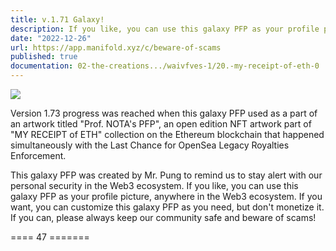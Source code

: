 ```yaml
---
title: v.1.71 Galaxy!
description: If you like, you can use this galaxy PFP as your profile picture, anywhere in the Web3 ecosystem. If you want, you can customize this galaxy PFP as you need, but don't monetize it.
date: "2022-12-26"
url: https://app.manifold.xyz/c/beware-of-scams
published: true
documentation: 02-the-creations.../waivfves-1/20.-my-receipt-of-eth-0
---
```


[![](/images/prog/1.71.jpeg)](/images/prog/1.71.jpeg)

Version 1.73 progress was reached when this galaxy PFP used as a part of an artwork titled "Prof. NOTA's PFP", an open edition NFT artwork part of "MY RECEIPT of ETH" collection on the Ethereum blockchain that happened simultaneously with the Last Chance for OpenSea Legacy Royalties Enforcement.

This galaxy PFP was created by Mr. Pung to remind us to stay alert with our personal security in the Web3 ecosystem. If you like, you can use this galaxy PFP as your profile picture, anywhere in the Web3 ecosystem. If you want, you can customize this galaxy PFP as you need, but don't monetize it. If you can, please always keep our community safe and beware of scams!

==== 47 =======
